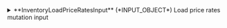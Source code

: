 
<details>
  <summary>
  **InventoryLoadPriceRatesInput** (*INPUT_OBJECT*)  
  Load price rates mutation input  
  </summary>
  
    <details style={{ pointerEvents: "none" }}>
      <summary>
      **clientCode**&nbsp;<span class="required"> *</span>&nbsp; (*String*)  
      Client code.  
      </summary>
    </details>

    <details style={{ pointerEvents: "none" }}>
      <summary>
      **supplierCode**&nbsp;<span class="required"> *</span>&nbsp; (*String*)  
      Travelgate Supplier/Channel code.  
      </summary>
    </details>

    <details>
      <summary>
      **rates**&nbsp;<span class="required"> *</span>&nbsp; (*RatePriceLoadInput*)  
      Hotel rates input data.  
      </summary>
  
      <details style={{ pointerEvents: "none" }}>
        <summary>
        **rateCode** (*String*)  
        Code associated with the rate.  
        </summary>
      </details>

      <details style={{ pointerEvents: "none" }}>
        <summary>
        **currency**&nbsp;<span class="required"> *</span>&nbsp; (*Currency*)  
        Currency of the rate price. See Currency.  
        </summary>
      </details>

      <details>
        <summary>
        **applicableWeekdays** (*ApplicableWeekdaysInput*)  
        Weekdays when the rate price is applicable. See ApplicableWeekdays.  
        </summary>
  
        <details style={{ pointerEvents: "none" }}>
          <summary>
          **all** (*Boolean*)  
          Indicates whether the price or rate is applicable on all days.  
          </summary>
        </details>

        <details style={{ pointerEvents: "none" }}>
          <summary>
          **monday** (*Boolean*)  
          Indicates whether the price or rate is applicable on Mondays.  
          </summary>
        </details>

        <details style={{ pointerEvents: "none" }}>
          <summary>
          **tuesday** (*Boolean*)  
          Indicates whether the price or rate is applicable on Tuesdays.  
          </summary>
        </details>

        <details style={{ pointerEvents: "none" }}>
          <summary>
          **wednesday** (*Boolean*)  
          Indicates whether the price or rate is applicable on Wednesdays.  
          </summary>
        </details>

        <details style={{ pointerEvents: "none" }}>
          <summary>
          **thursday** (*Boolean*)  
          Indicates whether the price or rate is applicable on Thursdays.  
          </summary>
        </details>

        <details style={{ pointerEvents: "none" }}>
          <summary>
          **friday** (*Boolean*)  
          Indicates whether the price or rate is applicable on Fridays.  
          </summary>
        </details>

        <details style={{ pointerEvents: "none" }}>
          <summary>
          **saturday** (*Boolean*)  
          Indicates whether the price or rate is applicable on Saturdays.  
          </summary>
        </details>

        <details style={{ pointerEvents: "none" }}>
          <summary>
          **sunday** (*Boolean*)  
          Indicates whether the price or rate is applicable on Sundays.  
          </summary>
        </details>
      </details>

      <details style={{ pointerEvents: "none" }}>
        <summary>
        **rooms** (*String*)  
        List of rooms associated with the rate price.  
        </summary>
      </details>

      <details>
        <summary>
        **prices** (*PricesLoadInput*)  
        Prices to be loaded. See PricesLoad.  
        </summary>
  
        <details>
          <summary>
          **pricePerRoom** (*PricePerRoomInput*)  
          Price per room. See PricePerRoom.  
          </summary>
  
          <details style={{ pointerEvents: "none" }}>
            <summary>
            **amount**&nbsp;<span class="required"> *</span>&nbsp; (*Float*)  
            Amount associated with the room. This is the price for the room.  
            </summary>
          </details>

          <details>
            <summary>
            **additionalGuestsSupplements** (*AdditionalGuestsSupplementsInput*)  
            Price supplements for additional passengers. See AdditionalGuestsSupplements.  
            </summary>
  
            <details>
              <summary>
              **additionalAdults** (*AdditionalGuestInput*)  
              List of additional adults. See AdditionalGuest.  
              </summary>
  
              <details style={{ pointerEvents: "none" }}>
                <summary>
                **additionalGuestType**&nbsp;<span class="required"> *</span>&nbsp; (*Enum of AdditionalGuestType*)  
                Type of the additional guest. See AdditionalGuestType.  
                Possible values:  
                `ADULT`  
              `CHILD`  
              `INFANT`  
                </summary>
              </details>

              <details style={{ pointerEvents: "none" }}>
                <summary>
                **guestPosition**&nbsp;<span class="required"> *</span>&nbsp; (*Int*)  
                Position of the guest.
                </summary>
              </details>

              <details style={{ pointerEvents: "none" }}>
                <summary>
                **amount**&nbsp;<span class="required"> *</span>&nbsp; (*Float*)  
                Amount associated with the additional guest.  
                </summary>
              </details>

              <details style={{ pointerEvents: "none" }}>
                <summary>
                **type** (*Enum of AmountApplyType*)  
                Type of the amount application. See AmountApplyType.  
                Possible values:  
                `PERCENTAGE`  
              `ADDITIVE`  
              `ABSOLUTE`  
                </summary>
              </details>
            </details>


          </details>
        </details>

        <details>
          <summary>
          **pricePerStandardOccupancy** (*PricePerStandardOccupancyInput*)  
          Price per standard occupancy. See PricePerStandardOccupancy.  
          </summary>
  
          <details style={{ pointerEvents: "none" }}>
            <summary>
            **amount**&nbsp;<span class="required"> *</span>&nbsp; (*Float*)  
            Amount associated with the standard occupancy of the room. This is the price for the standard guests.  
            </summary>
          </details>

          <details>
            <summary>
            **pricesUnderStandardOccupancy** (*PriceUnderStandardOccupancyInput*)  
            List of prices for passengers under the standard occupancy. See PriceUnderStandardOccupancy.  
            </summary>
  
            <details style={{ pointerEvents: "none" }}>
              <summary>
              **amount**&nbsp;<span class="required"> *</span>&nbsp; (*Float*)  
              Amount associated with the occupancy of the room. This is the price for the guests.  
              </summary>
            </details>

            <details style={{ pointerEvents: "none" }}>
              <summary>
              **guests**&nbsp;<span class="required"> *</span>&nbsp; (*Int*)  
              Number of guests for occupancy.
              </summary>
            </details>
          </details>

        </details>

        <details>
          <summary>
          **pricesPerOccupancy** (*PricesPerOccupancyInput*)  
          Prices per occupancy. See PricesPerOccupancy.  
          </summary>
  
          <details>
            <summary>
            **prices** (*PricePerOccupancyInput*)  
            List of prices per occupancy. See PricePerOccupancy.  
            </summary>
  
            <details style={{ pointerEvents: "none" }}>
              <summary>
              **amount**&nbsp;<span class="required"> *</span>&nbsp; (*Float*)  
              Amount associated with the occupancy. This is the price for the occupancy.  
              </summary>
            </details>

            <details style={{ pointerEvents: "none" }}>
              <summary>
              **numberOfAdults**&nbsp;<span class="required"> *</span>&nbsp; (*Int*)  
              Number of adults in the occupancy.
              </summary>
            </details>

            <details style={{ pointerEvents: "none" }}>
              <summary>
              **numberOfChildren** (*Int*)  
              Number of children in the occupancy.
              </summary>
            </details>

            <details style={{ pointerEvents: "none" }}>
              <summary>
              **numberOfInfants** (*Int*)  
              Number of children in the occupancy.
              </summary>
            </details>
          </details>
        </details>
      </details>

      <details>
        <summary>
        **dateRange** (*DateRangeProductInput*)  
        Date range to apply  
        </summary>
  
        <details style={{ pointerEvents: "none" }}>
          <summary>
          **start**&nbsp;<span class="required"> *</span>&nbsp; (*DateTime*)  
          Start date.  
          </summary>
        </details>

        <details style={{ pointerEvents: "none" }}>
          <summary>
          **end**&nbsp;<span class="required"> *</span>&nbsp; (*DateTime*)  
          End date.  
          </summary>
        </details>
      </details>
    </details>

    <details style={{ pointerEvents: "none" }}>
      <summary>
      **hotelCode**&nbsp;<span class="required"> *</span>&nbsp; (*String*)  
      Code associated with the hotel.  
      </summary>
    </details>

    <details style={{ pointerEvents: "none" }}>
      <summary>
      **contextCode** (*String*)  
      Context code.  
      </summary>
    </details>
  
</details>
